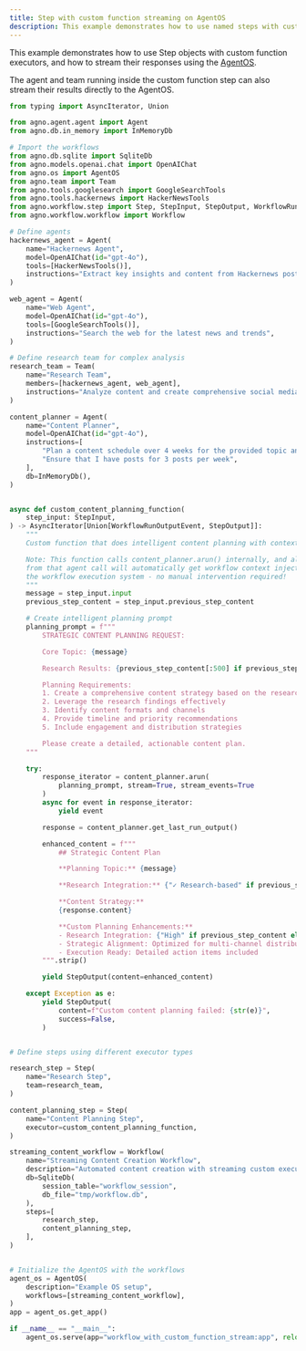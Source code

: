 ```yaml
---
title: Step with custom function streaming on AgentOS
description: This example demonstrates how to use named steps with custom function executors and streaming on AgentOS.
---
```


This example demonstrates how to use Step objects with custom function executors, and how to stream their responses using the [AgentOS](/agent-os/introduction).

The agent and team running inside the custom function step can also stream their results directly to the AgentOS.

```python step_with_function_streaming_agentos.py
from typing import AsyncIterator, Union

from agno.agent.agent import Agent
from agno.db.in_memory import InMemoryDb

# Import the workflows
from agno.db.sqlite import SqliteDb
from agno.models.openai.chat import OpenAIChat
from agno.os import AgentOS
from agno.team import Team
from agno.tools.googlesearch import GoogleSearchTools
from agno.tools.hackernews import HackerNewsTools
from agno.workflow.step import Step, StepInput, StepOutput, WorkflowRunOutputEvent
from agno.workflow.workflow import Workflow

# Define agents
hackernews_agent = Agent(
    name="Hackernews Agent",
    model=OpenAIChat(id="gpt-4o"),
    tools=[HackerNewsTools()],
    instructions="Extract key insights and content from Hackernews posts",
)

web_agent = Agent(
    name="Web Agent",
    model=OpenAIChat(id="gpt-4o"),
    tools=[GoogleSearchTools()],
    instructions="Search the web for the latest news and trends",
)

# Define research team for complex analysis
research_team = Team(
    name="Research Team",
    members=[hackernews_agent, web_agent],
    instructions="Analyze content and create comprehensive social media strategy",
)

content_planner = Agent(
    name="Content Planner",
    model=OpenAIChat(id="gpt-4o"),
    instructions=[
        "Plan a content schedule over 4 weeks for the provided topic and research content",
        "Ensure that I have posts for 3 posts per week",
    ],
    db=InMemoryDb(),
)


async def custom_content_planning_function(
    step_input: StepInput,
) -> AsyncIterator[Union[WorkflowRunOutputEvent, StepOutput]]:
    """
    Custom function that does intelligent content planning with context awareness.

    Note: This function calls content_planner.arun() internally, and all events
    from that agent call will automatically get workflow context injected by
    the workflow execution system - no manual intervention required!
    """
    message = step_input.input
    previous_step_content = step_input.previous_step_content

    # Create intelligent planning prompt
    planning_prompt = f"""
        STRATEGIC CONTENT PLANNING REQUEST:

        Core Topic: {message}

        Research Results: {previous_step_content[:500] if previous_step_content else "No research results"}

        Planning Requirements:
        1. Create a comprehensive content strategy based on the research
        2. Leverage the research findings effectively
        3. Identify content formats and channels
        4. Provide timeline and priority recommendations
        5. Include engagement and distribution strategies

        Please create a detailed, actionable content plan.
    """

    try:
        response_iterator = content_planner.arun(
            planning_prompt, stream=True, stream_events=True
        )
        async for event in response_iterator:
            yield event

        response = content_planner.get_last_run_output()

        enhanced_content = f"""
            ## Strategic Content Plan

            **Planning Topic:** {message}

            **Research Integration:** {"✓ Research-based" if previous_step_content else "✗ No research foundation"}

            **Content Strategy:**
            {response.content}

            **Custom Planning Enhancements:**
            - Research Integration: {"High" if previous_step_content else "Baseline"}
            - Strategic Alignment: Optimized for multi-channel distribution
            - Execution Ready: Detailed action items included
        """.strip()

        yield StepOutput(content=enhanced_content)

    except Exception as e:
        yield StepOutput(
            content=f"Custom content planning failed: {str(e)}",
            success=False,
        )


# Define steps using different executor types

research_step = Step(
    name="Research Step",
    team=research_team,
)

content_planning_step = Step(
    name="Content Planning Step",
    executor=custom_content_planning_function,
)

streaming_content_workflow = Workflow(
    name="Streaming Content Creation Workflow",
    description="Automated content creation with streaming custom execution functions",
    db=SqliteDb(
        session_table="workflow_session",
        db_file="tmp/workflow.db",
    ),
    steps=[
        research_step,
        content_planning_step,
    ],
)


# Initialize the AgentOS with the workflows
agent_os = AgentOS(
    description="Example OS setup",
    workflows=[streaming_content_workflow],
)
app = agent_os.get_app()

if __name__ == "__main__":
    agent_os.serve(app="workflow_with_custom_function_stream:app", reload=True)
```